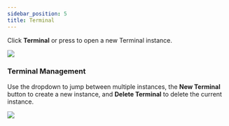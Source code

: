 ```yaml
---
sidebar_position: 5
title: Terminal
---
```



Click **Terminal** or press <Keybinding mac="⇧ ⌘ `" winux="ctrl+shift+`" /> to open a new Terminal instance.

<img src="/product/terminal.png"></img>

### Terminal Management
Use the dropdown to jump between multiple instances, the **New Terminal** button to create a new instance, and **Delete Terminal** to delete the current instance.

<img src="/product/terminal-management.png"></img>
